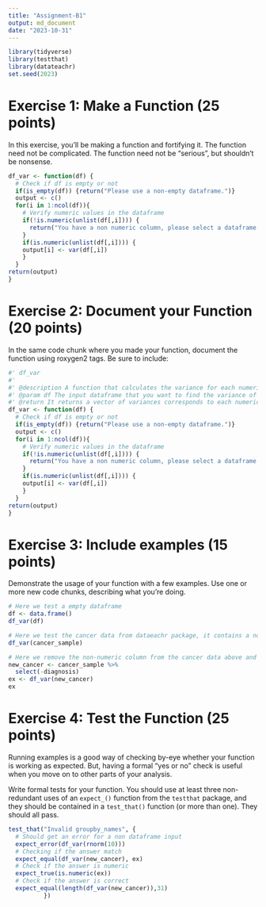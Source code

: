 ```yaml
---
title: "Assignment-B1"
output: md_document
date: "2023-10-31"
---
```


```r
library(tidyverse)
library(testthat)
library(datateachr)
set.seed(2023)
```

# Exercise 1: Make a Function (25 points)

In this exercise, you'll be making a function and fortifying it. The function need not be complicated. The function need not be "serious", but shouldn't be nonsense.

```r
df_var <- function(df) {
  # Check if df is empty or not
  if(is_empty(df)) {return("Please use a non-empty dataframe.")}
  output <- c()
  for(i in 1:ncol(df)){
    # Verify numeric values in the dataframe 
    if(!is.numeric(unlist(df[,i]))) {
      return("You have a non numeric column, please select a dataframe with all numeric column")
    }
    if(is.numeric(unlist(df[,i]))) {
    output[i] <- var(df[,i])
    }
  }
return(output)
}
```

# Exercise 2: Document your Function (20 points)

In the same code chunk where you made your function, document the
function using roxygen2 tags. Be sure to include:

```r
#' df_var
#'
#' @description A function that calculates the variance for each numeric columns in a dataframe. 
#' @param df The input dataframe that you want to find the variance of each column. 
#' @return It returns a vector of variances corresponds to each numeric column in the dataframe. 
df_var <- function(df) {
  # Check if df is empty or not
  if(is_empty(df)) {return("Please use a non-empty dataframe.")}
  output <- c()
  for(i in 1:ncol(df)){
    # Verify numeric values in the dataframe 
    if(!is.numeric(unlist(df[,i]))) {
      return("You have a non numeric column, please select a dataframe with all numeric column")
    }
    if(is.numeric(unlist(df[,i]))) {
    output[i] <- var(df[,i])
    }
  }
return(output)
}
```

# Exercise 3: Include examples (15 points)

Demonstrate the usage of your function with a few examples. Use one or
more new code chunks, describing what you're doing.

```r
# Here we test a empty dataframe
df <- data.frame()
df_var(df)
```

```r
# Here we test the cancer data from dataeachr package, it contains a non-numeric column.
df_var(cancer_sample)
```
```r
# Here we remove the non-numeric column from the cancer data above and test the new data.
new_cancer <- cancer_sample %>%
  select(-diagnosis)
ex <- df_var(new_cancer)
ex
```
# Exercise 4: Test the Function (25 points)

Running examples is a good way of checking by-eye whether your function
is working as expected. But, having a formal "yes or no" check is useful
when you move on to other parts of your analysis.

Write formal tests for your function. You should use at least three
non-redundant uses of an `expect_()` function from the `testthat`
package, and they should be contained in a `test_that()` function (or
more than one). They should all pass.

```r
test_that("Invalid groupby_names", {
  # Should get an error for a non dataframe input
  expect_error(df_var(rnorm(10)))
  # Checking if the answer match
  expect_equal(df_var(new_cancer), ex)
  # Check if the answer is numeric
  expect_true(is.numeric(ex))
  # Check if the answer is correct
  expect_equal(length(df_var(new_cancer)),31)
          })
```





